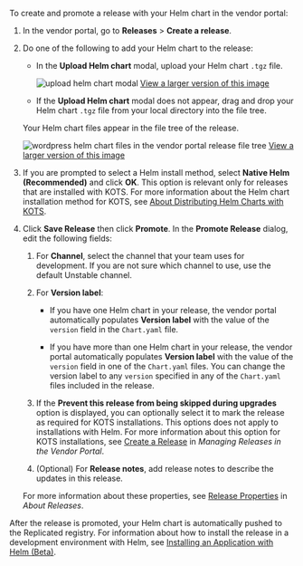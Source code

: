 To create and promote a release with your Helm chart in the vendor portal:

1. In the vendor portal, go to **Releases** > **Create a release**.

1. Do one of the following to add your Helm chart to the release:

   * In the **Upload Helm chart** modal, upload your Helm chart `.tgz` file.
     
     ![upload helm chart modal](/images/upload-helm-chart-modal.png)
     [View a larger version of this image](/images/upload-helm-chart-modal.png)
     
   * If the **Upload Helm chart** modal does not appear, drag and drop your Helm chart `.tgz` file from your local directory into the file tree.

   Your Helm chart files appear in the file tree of the release.

   ![wordpress helm chart files in the vendor portal release file tree](/images/helm-chart-file-tree.png)
   [View a larger version of this image](/images/helm-chart-file-tree.png)

1. If you are prompted to select a Helm install method, select **Native Helm (Recommended)** and click **OK**. This option is relevant only for releases that are installed with KOTS. For more information about the Helm chart installation method for KOTS, see [About Distributing Helm Charts with KOTS](/vendor/helm-native-about).

1. Click **Save Release** then click **Promote**. In the **Promote Release** dialog, edit the following fields:
   
   1. For **Channel**, select the channel that your team uses for development. If you are not sure which channel to use, use the default Unstable channel.
   
   1. For **Version label**:
   
      * If you have one Helm chart in your release, the vendor portal automatically populates **Version label** with the value of the `version` field in the `Chart.yaml` file. 
 
      * If you have more than one Helm chart in your release, the vendor portal automatically populates **Version label** with the value of the `version` field in one of the `Chart.yaml` files. You can change the version label to any `version` specified in any of the `Chart.yaml` files included in the release.

   1. If the **Prevent this release from being skipped during upgrades** option is displayed, you can optionally select it to mark the release as required for KOTS installations. This options does not apply to installations with Helm. For more information about this option for KOTS installations, see [Create a Release](/vendor/releases-creating-releases#create-a-release) in _Managing Releases in the Vendor Portal_. 
   
   1. (Optional) For **Release notes**, add release notes to describe the updates in this release.

   For more information about these properties, see [Release Properties](releases-about-releases#release-properties) in _About Releases_.

After the release is promoted, your Helm chart is automatically pushed to the Replicated registry. For information about how to install the release in a development environment with Helm, see [Installing an Application with Helm (Beta)](install-with-helm). 